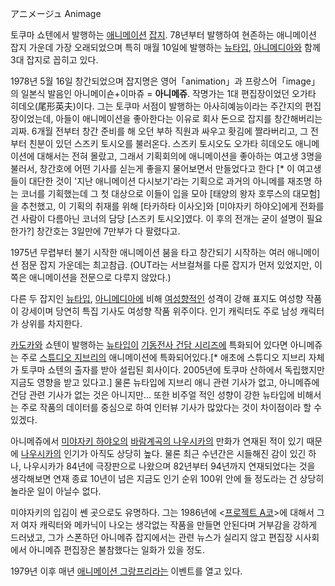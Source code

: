 アニメージュ
Animage

토쿠마 쇼텐에서 발행하는 [[애니메이션]] [[잡지]]. 78년부터 발행하여 현존하는 애니메이션 잡지 가운데 가장 오래되었으며 특히 매월 10일에 발행하는 [[뉴타입]], [[아니메디아]]와 함께 3대 잡지로 꼽히고 있다.

1978년 5월 16일 창간되었으며 잡지명은 영어「animation」과 프랑스어「image」의 일본식 발음인 아니메이숀+이마쥬 = '''아니메쥬'''. 작명가는 1대 편집장이었던 오가타 히데오(尾形英夫)이다. 그는 토쿠마 서점이 발행하는 아사히예능이라는 주간지의 편집장이었는데, 아들이 애니메이션을 좋아한다는 이유로 회사 돈으로 잡지를 창간해버리는 괴짜. 6개월 전부터 창간 준비를 해 오던 부하 직원과 싸우고 홧김에 짤라버리고, 그 전부터 친분이 있던 스즈키 토시오를 불러온다. 스즈키 토시오도 오가타 히데오도 애니메이션에 대해서는 전혀 몰랐고, 그래서 기획회의에 애니메이션을 좋아하는 여고생 3명을 불러서, 창간호에 어떤 기사를 싣는게 좋을지 물어보면서 만들었다고 한다 [* 이 여고생들이 대단한 것이 '지난 애니메이션 다시보기'라는  기획으로 과거의 아니메를 재조명 하는 코너를 기획했는데 그  첫 대상으로 이들이 입을 모아 [태양의 왕자 호루스의 대모험]을 추천했고, 이 기획의 취재를 위해 [타카하타 이사오]와 [미야자키 하야오]에게 전화를 건  사람이 다름아닌 코너의 담당 [스즈키 토시오]였다. 이 후의 전개는 굳이 설명이 필요한가?] 창간호는 3일만에 7만부가 다 팔렸다고.

1975년 무렵부터 불기 시작한 애니메이션 붐을 타고 창간되기 시작하는 여러 애니메이션 점문 잡지 가운데는 최고참급. (OUT라는 서브컬쳐를 다룬 잡지가 먼저 있었지만, 이쪽은 애니메이션을 전문으로 다루지 않았다.) 

다른 두 잡지인 [[뉴타입]], [[아니메디아]]에 비해 [[여성향]]적인 성격이 강해 표지도 여성향 작품이 강세이며 당연히 특집 기사도 여성향 작품 위주이다. 인기 캐릭터도 주로 남성 캐릭터가 상위를 차지한다.

[[카도카와]] 쇼텐이 발행하는 [[뉴타입]]이 [[기동전사 건담 시리즈]]에 특화되어 있다면 아니메쥬는 주로 [[스튜디오 지브리]]의 애니메이션에 특화되어있다.[* 애초에 스튜디오 지브리 자체가 토쿠마 쇼텐의 출자를 받아 설립된 회사이다. 2005년에 토쿠마 산하에서 독립했지만 지금도 영향을 받고 있다고.] 물론 뉴타입에 지브리 애니 관련 기사가 없고, 아니메쥬에 건담 관련 기사가 없는 것은 아니지만...
또한 비주얼 적인 성향이 강한 뉴타입에 비해서는 주로 작품의 데이터를 중심으로 하여 인터뷰 기사가 많았다는 것이 차이점이라 할 수 있겠다.

아니메쥬에서 [[미야자키 하야오]]의 [[바람계곡의 나우시카]]의 만화가 연재된 적이 있기 때문에 [[나우시카]]의 인기가 아직도 상당히 높다. 물론 최근 수년간은 시들해진 감이 있긴 하나, 나우시카가 84년에 극장판으로 나왔으며 82년부터 94년까지 연재되었다는 것을 생각해보면 연재 종료 10년이 넘은 지금도 인기 순위 100위 안에 들 정도라는 건 상당히 놀라운 일이 아닐수 없다. 

미야자키의 입김이 쎈 곳으로도 유명하다. 그는 1986년에 <[[프로젝트 A코]]>에 대해서 그저 여자 캐릭터와 메카닉이 나오는 생각없는 작품을 만들면 안된다며 거부감을 강하게 드러냈고, 그가 스폰하던 아니메쥬 잡지에서는 관련 뉴스가 실리지 않고 편집장 시사회에서 아니메쥬 편집장은 불참했다는 일화가 있을 정도.

1979년 이후 매년 [[애니메이션 그랑프리]]라는 이벤트를 열고 있다.
